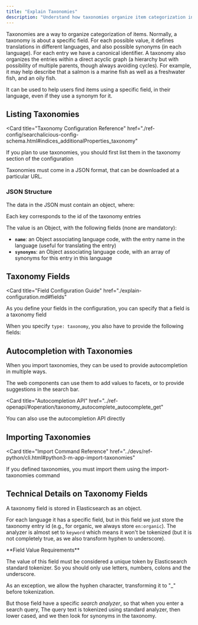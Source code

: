 ```yaml
---
title: "Explain Taxonomies"
description: "Understand how taxonomies organize item categorization in Search-a-licious. This guide covers listing taxonomies, defining taxonomy fields, using them for autocompletion, and the technical details of their implementation in Elasticsearch."
---
```



Taxonomies are a way to organize categorization of items.
Normally, a taxonomy is about a specific field. For each possible value, it defines translations in different languages, and also possible synonyms (in each language). For each entry we have a canonical identifier.
A taxonomy also organizes the entries within a direct acyclic graph (a hierarchy but with possibility of multiple parents, though always avoiding cycles). For example, it may help describe that a salmon is a marine fish as well as a freshwater fish, and an oily fish.

<Callout type="info">
  It can be used to help users find items using a specific field, in their
  language, even if they use a synonym for it.
</Callout>

## Listing Taxonomies

<Card
  title="Taxonomy Configuration Reference"
  href="./ref-config/searchalicious-config-schema.html#indices_additionalProperties_taxonomy"
>
  If you plan to use taxonomies, you should first list them in the taxonomy
  section of the configuration
</Card>

<Callout type="warning">
  Taxonomies must come in a JSON format, that can be downloaded at a particular
  URL.
</Callout>

### JSON Structure

The data in the JSON must contain an object, where:

<Steps>
<Step title="Entry Keys">

Each key corresponds to the id of the taxonomy entries

</Step>
<Step title="Entry Values">

The value is an Object, with the following fields (none are mandatory):

- **`name`**: an Object associating language code, with the entry name in the language (useful for translating the entry)
- **`synonyms`**: an Object associating language code, with an array of synonyms for this entry in this language

</Step>
</Steps>

## Taxonomy Fields

<Card
  title="Field Configuration Guide"
  href="./explain-configuration.md#fields"
>
  As you define your fields in the configuration, you can specify that a field
  is a taxonomy field
</Card>

When you specify `type: taxonomy`, you also have to provide the following fields:

<Cards>
  <Card
    title="taxonomy_name"
    description="The name of the taxonomy (as defined in the configuration)"
  />
  <Card
    title="synonyms_search"
    description="If true, adds a full text subfield that enables using synonyms and translations to match this term"
  />
</Cards>

## Autocompletion with Taxonomies

<Callout>
  When you import taxonomies, they can be used to provide autocompletion in
  multiple ways.
</Callout>

<Steps>
<Step title="Web Component Integration">

The web components can use them to add values to facets, or to provide suggestions in the search bar.

</Step>
<Step title="API Autocompletion">

<Card
  title="Autocompletion API"
  href="../ref-openapi/#operation/taxonomy_autocomplete_autocomplete_get"
>
  You can also use the autocompletion API directly
</Card>

</Step>
</Steps>

## Importing Taxonomies

<Card
  title="Import Command Reference"
  href="../devs/ref-python/cli.html#python3-m-app-import-taxonomies"
>
  If you defined taxonomies, you must import them using the import-taxonomies
  command
</Card>

## Technical Details on Taxonomy Fields

<Callout type="info">
  A taxonomy field is stored in Elasticsearch as an object.
</Callout>

For each language it has a specific field, but in this field we just store the taxonomy entry id (e.g., for organic, we always store `en:organic`). The analyzer is almost set to `keyword` which means it won't be tokenized (but it is not completely true, as we also transform hyphen to underscore).

<Callout type="warning">
**Field Value Requirements**

The value of this field must be considered a unique token by Elasticsearch standard tokenizer. So you should only use letters, numbers, colons and the underscore.

</Callout>
As an exception, we allow the hyphen character, transforming it to "_" before tokenization.

But those field have a specific _search analyzer_, so that when you enter a search query,
The query text is tokenized using standard analyzer, then lower cased, and we then look for synonyms in the taxonomy.
